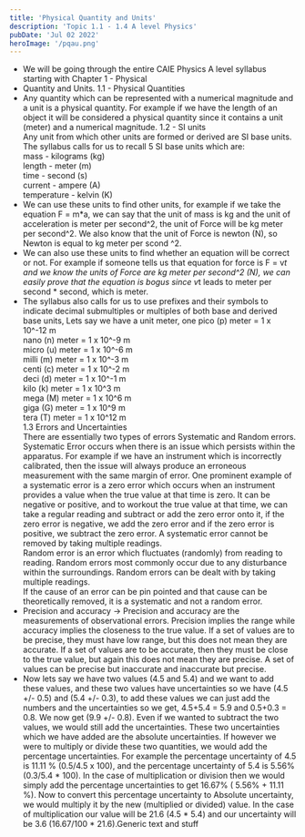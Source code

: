 ```yaml
---
title: 'Physical Quantity and Units'
description: 'Topic 1.1 - 1.4 A level Physics'
pubDate: 'Jul 02 2022'
heroImage: '/pqau.png'
---
```

- We will be going through the entire CAIE Physics A level syllabus starting with Chapter 1 - Physical
- Quantity and Units.
1.1 - Physical Quantities  
- Any quantity which can be represented with a numerical magnitude and a unit is a physical quantity. For example if we have the length of an object it will be considered a physical quantity since it contains a unit (meter) and a numerical magnitude.
1.2 - SI units   
Any unit from which other units are formed or derived are SI base units. The syllabus calls for us to recall 5 SI base units which are:  
mass - kilograms (kg)  
length - meter (m)  
time - second (s)  
current - ampere (A)  
temperature - kelvin (K)  
- We can use these units to find other units, for example if we take the equation F = m*a, we can say that the unit of mass is kg and the unit of acceleration is meter per second^2, the unit of Force will be kg meter per second^2. We also know that the unit of Force is newton (N), so Newton is equal to kg meter per scond ^2.
- We can also use these units to find whether an equation will be correct or not. For example if someone tells us that equation for force is F = v*t and we know the units of Force are kg meter per second^2 (N), we can easily prove that the equation is bogus since v*t leads to meter per second * second, which is meter.
- The syllabus also calls for us to use prefixes and their symbols to indicate decimal submultiples or multiples of both base and derived base units, Lets say we have a unit meter, one 
pico (p) meter = 1 x 10^-12 m   
nano (n) meter = 1 x 10^-9 m   
micro (u) meter = 1 x 10^-6 m  
milli (m) meter = 1 x 10^-3 m   
centi (c) meter = 1 x 10^-2 m   
deci (d) meter = 1 x 10^-1 m   
kilo (k) meter = 1 x 10^3 m   
mega (M) meter = 1 x 10^6 m   
giga (G) meter = 1 x 10^9 m  
tera (T) meter = 1 x 10^12 m   
1.3 Errors and Uncertainties   
There are essentially two types of errors Systematic and Random errors.   
Systematic Error occurs when there is an issue which persists within the apparatus. For example if we have an instrument which is incorrectly calibrated, then the issue will always produce an erroneous measurement with the same margin of error. One prominent example of a systematic error is a zero error which occurs when  an instrument provides a value when the true value at that time is zero. It can be negative or positive, and to workout the true value at that time, we can take a regular reading and subtract or add the zero error onto it, if the zero error is negative, we add the zero error and if the zero error is positive, we subtract the zero error.  A systematic error cannot be removed by taking multiple readings.  
Random error is an error which fluctuates (randomly) from reading to reading. Random errors most commonly occur due to any disturbance within the surroundings. Random errors can be dealt with by taking multiple readings.  
If the cause of an error can be pin pointed and that cause can be theoretically removed, it is a systematic and not a random error.  
- Precision and accuracy -> Precision and accuracy are the measurements of observational errors. Precision implies the range while accuracy implies the closeness to the true value. If a set of values are to be precise, they must have low range, but this does not mean they are accurate. If a set of values are to be accurate, then they must be close to the true value, but again this does not mean they are precise. A set of values can be precise but inaccurate and inaccurate but precise.
- Now lets say we have two values (4.5 and 5.4) and we want to add these values, and these two values have uncertainties so we have (4.5 +/- 0.5) and (5.4 +/- 0.3), to add these values we can just add the numbers and the uncertainties so we get, 4.5+5.4 = 5.9 and 0.5+0.3 = 0.8. We now get (9.9 +/- 0.8). Even if we wanted to subtract the two values, we would still add the uncertainties. These two uncertainties which we have added are the absolute uncertainties. If however we were to multiply or divide these two quantities, we would add the percentage uncertainties. For example the percentage uncertainty of 4.5 is 11.11 % (0.5/4.5  x 100), and the percentage uncertainty of 5.4 is 5.56% (0.3/5.4 * 100). In the case of multiplication or division then we would simply add the percentage uncertainties to get 16.67% ( 5.56% + 11.11 %). Now to convert this percentage uncertainty to Absolute uncertainty, we would multiply it by the new (multiplied or divided) value. In the case of multiplication our value will be 21.6 (4.5 * 5.4) and our uncertainty will be 3.6 (16.67/100 * 21.6).Generic text and stuff



<Latex formula = "c = \\pm\sqrt{a^2 + b^2}" />